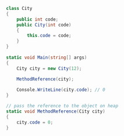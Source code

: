 ```csharp
class City
{
    public int code;
    public City(int code)
    {
        this.code = code;
    }
}
    
static void Main(string[] args)
{
    City city = new City(12);
            
    MethodReference(city);

    Console.WriteLine(city.code); // 0
}

// pass the reference to the object on heap
static void MethodReference(City city)
{
    city.code = 0;
}
```